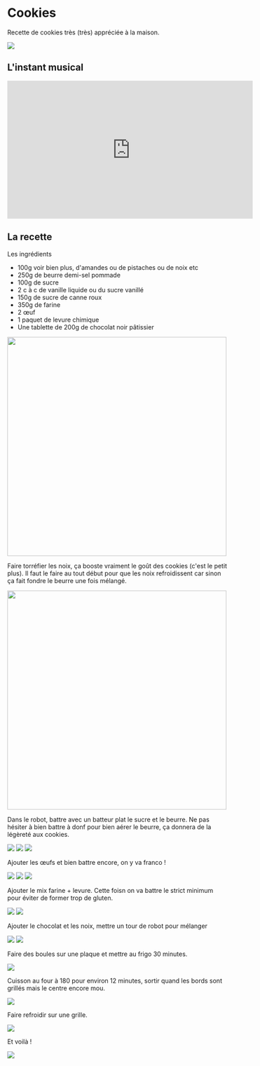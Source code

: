 
# Cookies

Recette de cookies très (très) appréciée à la maison.

<img src={final} width={600}/>

## L'instant musical

<iframe width="560" height="315" src="https://www.youtube.com/embed/4wgO0u0QSXs?si=psX0V2PRjoV9hexF" title="YouTube video player" frameborder="0" allow="accelerometer; autoplay; clipboard-write; encrypted-media; gyroscope; picture-in-picture; web-share" referrerpolicy="strict-origin-when-cross-origin" allowfullscreen></iframe>

## La recette

Les ingrédients
* 100g voir bien plus, d'amandes ou de pistaches ou de noix etc
* 250g de beurre demi-sel pommade
* 100g de sucre
* 2 c à c de vanille liquide ou du sucre vanillé
* 150g de sucre de canne roux
* 350g de farine
* 2 œuf
* 1 paquet de levure chimique
* Une tablette de 200g de chocolat noir pâtissier

<img src={ingredient} width="500"/>

Faire torréfier les noix, ça booste vraiment le goût des cookies (c'est le petit plus). Il faut le faire au tout début pour que les noix refroidissent car sinon ça fait fondre le beurre une fois mélangé.

<img src={torrefaction} width="500"/>

Dans le robot, battre avec un batteur plat le sucre et le beurre. Ne pas hésiter à bien battre à donf pour bien aérer le beurre, ça donnera de la légèreté aux cookies.

<img src={beurresucre} width={200}/>
<img src={avantfarine1} width={300}/>
<img src={avantfarine} width={300}/>


Ajouter les œufs et bien battre encore, on y va franco !

<img src={beurresucreoeuf} width={300}/>
<img src={avantfarine3} width={300}/>
<img src={avantfarine4} width={300}/>

Ajouter le mix farine + levure. Cette foisn on va battre le strict minimum pour éviter de former trop de gluten.

<img src={beurresucreoeuffarine} width={400}/>
<img src={apresbeurresucreoeuffarine} width={400}/>

Ajouter le chocolat et les noix, mettre un tour de robot pour mélanger

<img src={beurresucreoeuffarinechocolatnoix0} width={400}/>
<img src={beurresucreoeuffarinechocolatnoix} width={400}/>

Faire des boules sur une plaque et mettre au frigo 30 minutes.

<img src={bouboules2} width={400}/>

Cuisson au four à 180 pour environ 12 minutes, sortir quand les bords sont grillés mais le centre encore mou.

<img src={sortiecuisson} width={400}/>

Faire refroidir sur une grille.

<img src={sortiecuisson3} width={400}/>

Et voilà !

<img src={final} width={600}/>
